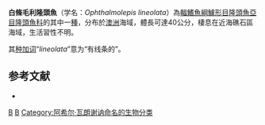 {{Speciesbox
| taxon = Ophthalmolepis lineolata
| authority = [[Achille_Valenciennes|Valenciennes]], 1839
| status = LC
| status_system = IUCN3.1
| synonyms = *''Julis lineolatus''<br /><small>Valenciennes, 1839</small>
*''Ophthalmolepis lineolatus''<br /><small>Valenciennes, 1839</small>
}}

'''白條毛利隆頭魚'''（学名：''Ophthalmolepis lineolata''）為[[輻鰭魚綱|輻鰭魚綱]][[鱸形目|鱸形目]][[隆頭魚亞目|隆頭魚亞目]][[隆頭魚科|隆頭魚科]]的其中一[[種|種]]，分布於[[澳洲|澳洲]]海域，體長可達40公分，棲息在近海礁石區海域，生活習性不明。

其[[种加词|种加词]]“''lineolata''”意为“有线条的”。

==参考文献==
*{{FishBase_species|genus=Ophthalmolepis|species=lineolata|year=2013|month=8}}

{{Taxonbar}}

[[Category:1839年描述的鱼类|B]]
[[Category:毛利隆頭魚屬|B]]
[[Category:阿希尔·瓦朗谢讷命名的生物分类|Category:阿希尔·瓦朗谢讷命名的生物分类]]


{{鱸形目小作品}}